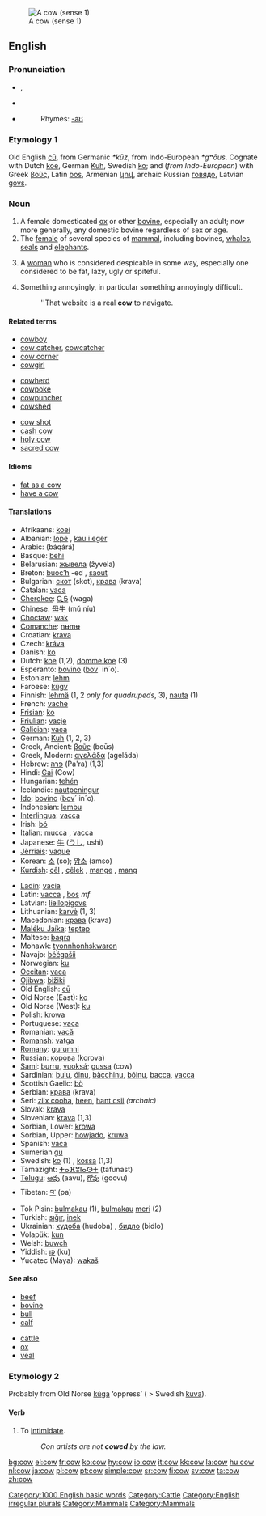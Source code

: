 [[Image:Koe in weiland bij Gorssel.JPG|thumb|A cow (sense 1)]]
==English==

===Pronunciation===
* {{AHD|kou}}, {{SAMPA|/kaU/}}
* {{IPA|/kaʊ/}}
*{{audio|en-us-cow.ogg|Audio (US)}}
*:Rhymes: [[Rhymes:English:-aʊ|-aʊ]]

===Etymology 1===
Old English [[cu#Old English|cū]], from Germanic ''*kūz'', from Indo-European ''*gʷōus''.  Cognate with Dutch [[koe]], German [[Kuh]], Swedish [[ko]]; and (''from Indo-European'') with Greek [[βοῦς]], Latin [[bos]], Armenian [[կով]], archaic Russian [[говядо]], Latvian [[govs]].

===Noun===
{{en-noun|'''[[cows]] '''or, archaic,''' [[kine]]'''}}

# A female domesticated [[ox]] or other [[bovine]], especially an adult; now more generally, any domestic bovine regardless of sex or age.
# The [[female]] of several species of [[mammal]], including bovines, [[whale]]s, [[seal]]s and [[elephant]]s.
# {{derogatory}} A [[woman]] who is considered despicable in some way, especially one considered to be fat, lazy, ugly or spiteful.
# Something annoyingly, in particular something annoyingly difficult.
#:''That website is a real '''cow''' to navigate. 
====Related terms====
{{top3}}
*[[cowboy]]
*[[cow catcher]], [[cowcatcher]]
*[[cow corner]]
*[[cowgirl]]
{{mid3}}
*[[cowherd]]
*[[cowpoke]]
*[[cowpuncher]]
*[[cowshed]]
{{mid3}}
*[[cow shot]]
*[[cash cow]]
*[[holy cow]]
*[[sacred cow]]
{{bottom}}

====Idioms====
*[[fat as a cow]]
*[[have a cow]]

====Translations====
{{top}}
*Afrikaans: [[koei]]
*Albanian: [[lopë]] {{f}}, [[kau i egër]]
*Arabic: {{ARchar|[[بقرة]]}} (báqárá)
*Basque: [[behi]]
*Belarusian: [[жывела]] (žyvela) {{f}}
*Breton: [[buoc’h]] {{f}} -ed {{p}}, [[saout]] {{p}}
*Bulgarian: [[скот]] (skot), [[крава]] (krava) {{f}}
*Catalan: [[vaca]] {{f}}
*[[Cherokee]]: [[ᏩᎦ]] (waga)
*Chinese: [[母牛]] (mǔ níu)
*[[Choctaw]]: [[wak]]
*[[Comanche]]: [[nʉmʉ]]
*Croatian: [[krava]] {{f}}
*Czech: [[kráva]] {{f}}
*Danish: [[ko]] {{f}}
*Dutch: [[koe]] {{f}} (1,2), [[domme koe]] {{f}} (3)
*Esperanto: [[bovino]] ([[bovo|bov]]´ in´o).
*Estonian: [[lehm]]
*Faroese: [[kúgv]]
*Finnish: [[lehmä]] (1, 2 ''only for quadrupeds'', 3), [[nauta#Finnish|nauta]] (1)
*French: [[vache]] {{f}}
*[[Frisian]]: [[ko]] {{f}}
*[[Friulian]]: [[vacje]]
*[[Galician]]: [[vaca]] {{f}}
*German: [[Kuh]] {{f}} (1, 2, 3)
*Greek, Ancient: [[βοῦς]] (boūs)
*Greek, Modern: [[αγελάδα]] (ageláda) {{f}}
*Hebrew: [[פרה]] (Pa'ra) (1,3)
*Hindi: [[Gai]] (Cow)
*Hungarian: [[tehén]]
*Icelandic: [[nautpeningur]]
*[[Ido]]: [[bovino]] ([[bovo|bov]]´ in´o).
*Indonesian: [[lembu]]
*[[Interlingua]]: [[vacca]]
*Irish: [[bó]] {{f}}
*Italian: [[mucca]] {{f}}, [[vacca]] {{f}}
*Japanese: [[牛]] ([[うし]], ushi)
*[[Jèrriais]]: [[vaque]] {{f}}
*Korean: [[소]] (so); [[암소]] (amso)
*[[Kurdish]]: [[çêl]] {{f}}, [[çêlek]] {{f}}, [[mange]] {{f}}, [[mang]] {{f}}
{{mid}}
*[[Ladin]]: [[vacia]]
*Latin: [[vacca]] {{f}}, [[bos]] ''mf''
*Latvian: [[liellopigovs]]
*Lithuanian: [[karvė]] {{f}} (1, 3)
*Macedonian: [[крава]] (krava) {{f}}
*[[Maléku Jaíka]]: [[teptep]]
*Maltese: [[baqra]]
*Mohawk: [[tyonnhonhskwaron]]
*Navajo: [[béégašii]]
*Norwegian: [[ku]] {{f}}
*[[Occitan]]: [[vaca]] {{f}}
*[[Ojibwa]]: [[bižiki]]
*Old English: [[cu#Old English|cū]]
*Old Norse (East): [[ko]]
*Old Norse (West): [[ku]]
*Polish: [[krowa]] {{f}}
*Portuguese: [[vaca]] {{f}}
*Romanian: [[vacă]] {{f}}
*[[Romansh]]: [[vatga]] {{f}}
*[[Romany]]: [[gurumni]] {{f}}
*Russian: [[корова]] (korova) {{f}}
*[[Sami]]: [[burru]], [[vuoksá]]; [[gussa]] (cow)
*Sardinian: [[bulu]], [[óinu]], [[bàcchinu]], [[bóinu]], [[bacca]], [[vacca]]
*Scottish Gaelic: [[bò]] {{f}}
*Serbian: [[крава]] (krava) {{f}}
*Seri: [[ziix cooha]], [[heen]], [[hant csii]] ''(archaic)''
*Slovak: [[krava]] {{f}}
*Slovenian: [[krava]] {{f}} (1,3)
*Sorbian, Lower: [[krowa]] {{f}}
*Sorbian, Upper: [[howjado]], [[kruwa]] {{f}}
*Spanish: [[vaca]] {{f}}
*Sumerian [[gu]]
*Swedish: [[ko]] (1) {{c}}, [[kossa]] (1,3)
*Tamazight: [[ⵜⴰⴼⵓⵏⴰⵙⵜ]] (tafunast) {{f}}
*[[Telugu]]: [[ఆవు]] (aavu), [[గోవు]] (goovu)
*Tibetan: [[བ་]] (pa)
*Tok Pisin: [[bulmakau]] (1), [[bulmakau]] [[meri]] (2)
*Turkish: [[sığır]], [[inek]]
*Ukrainian: [[худоба]] (ḥudoba) {{f}}, [[бидло]] (bidlo)
*Volapük: [[kun]]
*Welsh: [[buwch]] {{f}}
*Yiddish: [[קו]] (ku)
*Yucatec (Maya): [[wakaš]]
{{bottom}}

====See also====
{{top2}}
*[[beef]]
*[[bovine]]
*[[bull]]
*[[calf]]
{{mid2}}
*[[cattle]]
*[[ox]]
*[[veal]]
{{bottom}}

===Etymology 2===
Probably from Old Norse [[kúga]] ‘oppress’ ( > Swedish [[kuva]]).

====Verb====
{{en-verb}}

#{{transitive}} To [[intimidate]].
#:''Con artists are not '''cowed''' by the law.''

[[Category:1000 English basic words]]
[[Category:Cattle]]
[[Category:English irregular plurals]]
[[Category:Mammals]]
[[Category:Mammals]]

[[bg:cow]]
[[el:cow]]
[[fr:cow]]
[[ko:cow]]
[[hy:cow]]
[[io:cow]]
[[it:cow]]
[[kk:cow]]
[[la:cow]]
[[hu:cow]]
[[nl:cow]]
[[ja:cow]]
[[pl:cow]]
[[pt:cow]]
[[simple:cow]]
[[sr:cow]]
[[fi:cow]]
[[sv:cow]]
[[ta:cow]]
[[zh:cow]]